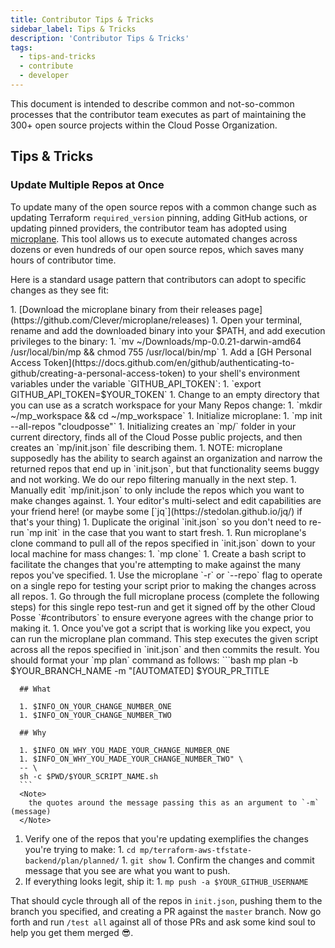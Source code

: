 ```yaml
---
title: Contributor Tips & Tricks
sidebar_label: Tips & Tricks
description: 'Contributor Tips & Tricks'
tags:
  - tips-and-tricks
  - contribute
  - developer
---
```



<Intro>
  This document is intended to describe common and not-so-common processes that the contributor team executes as part of maintaining the 300+ open source projects within the Cloud Posse Organization.
</Intro>

## Tips & Tricks

### Update Multiple Repos at Once

To update many of the open source repos with a common change such as updating Terraform `required_version` pinning, adding GitHub actions, or updating pinned providers, the contributor team has adopted using [microplane](https://github.com/Clever/microplane). This tool allows us to execute automated changes across dozens or even hundreds of our open source repos, which saves many hours of contributor time.

Here is a standard usage pattern that contributors can adopt to specific changes as they see fit:

<Steps>
  1. [Download the microplane binary from their releases page](https://github.com/Clever/microplane/releases)
  1. Open your terminal, rename and add the downloaded binary into your $PATH, and add execution privileges to the binary:
    1. `mv ~/Downloads/mp-0.0.21-darwin-amd64 /usr/local/bin/mp && chmod 755 /usr/local/bin/mp`
  1. Add a [GH Personal Access Token](https://docs.github.com/en/github/authenticating-to-github/creating-a-personal-access-token) to your shell's environment variables under the variable `GITHUB_API_TOKEN`:
    1. `export GITHUB_API_TOKEN=$YOUR_TOKEN`
  1. Change to an empty directory that you can use as a scratch workspace for your Many Repos change:
    1. `mkdir ~/mp_workspace && cd ~/mp_workspace`
  1. Initialize microplane:
    1. `mp init --all-repos "cloudposse"`
    1. Initializing creates an `mp/` folder in your current directory, finds all of the Cloud Posse public projects, and then creates an `mp/init.json` file describing them.
    1. NOTE: microplane supposedly has the ability to search against an organization and narrow the returned repos that end up in `init.json`, but that functionality seems buggy and not working. We do our repo filtering manually in the next step.
  1. Manually edit `mp/init.json` to only include the repos which you want to make changes against.
    1. Your editor's multi-select and edit capabilities are your friend here! (or maybe some [`jq`](https://stedolan.github.io/jq/) if that's your thing)
    1. Duplicate the original `init.json` so you don't need to re-run `mp init` in the case that you want to start fresh.
  1. Run microplane's clone command to pull all of the repos specified in `init.json` down to your local machine for mass changes:
    1. `mp clone`
  1. Create a bash script to facilitate the changes that you're attempting to make against the many repos you've specified.
    <Steps>
      1. Use the microplane `-r` or `--repo` flag to operate on a single repo for testing your script prior to making the changes across all repos.
      1. Go through the full microplane process (complete the following steps) for this single repo test-run and get it signed off by the other Cloud Posse `#contributors` to ensure everyone agrees with the change prior to making it.
    </Steps>
  1. Once you've got a script that is working like you expect, you can run the microplane plan command. This step executes the given script across all the repos specified in `init.json` and then commits the result. You should format your `mp plan` command as follows:
      ```bash
      mp plan -b $YOUR_BRANCH_NAME -m "[AUTOMATED] $YOUR_PR_TITLE

      ## What

      1. $INFO_ON_YOUR_CHANGE_NUMBER_ONE
      1. $INFO_ON_YOUR_CHANGE_NUMBER_TWO

      ## Why

      1. $INFO_ON_WHY_YOU_MADE_YOUR_CHANGE_NUMBER_ONE
      1. $INFO_ON_WHY_YOU_MADE_YOUR_CHANGE_NUMBER_TWO" \
      -- \
      sh -c $PWD/$YOUR_SCRIPT_NAME.sh
      ```
      <Note>
        the quotes around the message passing this as an argument to `-m` (message)
      </Note>
  1. Verify one of the repos that you're updating exemplifies the changes you're trying to make:
    1. `cd mp/terraform-aws-tfstate-backend/plan/planned/`
    1. `git show`
    1. Confirm the changes and commit message that you see are what you want to push.
  1. If everything looks legit, ship it:
    1. `mp push -a $YOUR_GITHUB_USERNAME`
</Steps>

That should cycle through all of the repos in `init.json`, pushing them to the branch you specified, and creating a PR against the `master` branch. Now go forth and run `/test all` against all of those PRs and ask some kind soul to help you get them merged 😎.
